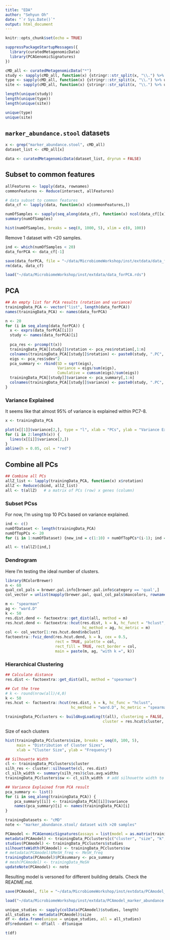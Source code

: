 ```yaml
---
title: "EDA"
author: "Sehyun Oh"
date: "`r Sys.Date()`"
output: html_document
---
```


```r
knitr::opts_chunk$set(echo = TRUE)
```

```r
suppressPackageStartupMessages({
  library(curatedMetagenomicData)
  library(PCAGenomicSignatures)
})

```

```r
cMD_all <- curatedMetagenomicData("*")
study <- sapply(cMD_all, function(x) {stringr::str_split(x, "\\.") %>% unlist %>% .[1]})
type <- sapply(cMD_all, function(x) {stringr::str_split(x, "\\.") %>% unlist %>% .[2]})
site <- sapply(cMD_all, function(x) {stringr::str_split(x, "\\.") %>% unlist %>% .[3]})
```

```r
length(unique(study))
length(unique(type))
length(unique(site))
```

```r
unique(type)
unique(site)
```

## `marker_abundance.stool` datasets
```r
x <- grep("marker_abundance.stool", cMD_all)
dataset_list <- cMD_all[x]
```

```r
data <- curatedMetagenomicData(dataset_list, dryrun = FALSE)
```


## Subset to common features
```r
allFeatures <- lapply(data, rownames)
commonFeatures <- Reduce(intersect, allFeatures) 
```

```r
# data subset to common features
data_cf <- lapply(data, function(x) x[commonFeatures,])
```

```r
numOfSamples <- sapply(seq_along(data_cf), function(x) ncol(data_cf[[x]]))
summary(numOfSamples)

hist(numOfSamples, breaks = seq(0, 1000, 5), xlim = c(0, 100))
```

Remove 1 dataset with <20 samples.
```r
ind <- which(numOfSamples < 20)
data_forPCA <- data_cf[-1]
```

```r
save(data_forPCA, file = "~/data/MicrobiomeWorkshop/inst/extdata/data_forPCA.rds")
rm(data, data_cf)
```

```r
load("~/data/MicrobiomeWorkshop/inst/extdata/data_forPCA.rds")
```



## PCA
```r
## An empty list for PCA results (rotation and variance)
trainingData_PCA <- vector("list", length(data_forPCA))
names(trainingData_PCA) <- names(data_forPCA)
```

```r
n <- 20
for (i in seq_along(data_forPCA)) {
  x <- exprs(data_forPCA[[i]])
  study <- names(data_forPCA)[i]
  
  pca_res <- prcomp(t(x))
  trainingData_PCA[[study]]$rotation <- pca_res$rotation[,1:n]
  colnames(trainingData_PCA[[study]]$rotation) <- paste0(study, ".PC", c(1:n))
  eigs <- pca_res$sdev^2
  pca_summary <- rbind(SD = sqrt(eigs),
                       Variance = eigs/sum(eigs),
                       Cumulative = cumsum(eigs)/sum(eigs))
  trainingData_PCA[[study]]$variance <- pca_summary[,1:n]
  colnames(trainingData_PCA[[study]]$variance) <- paste0(study, ".PC", c(1:n))
}
```

### Variance Explained
It seems like that almost 95% of variance is explained within PC7-8. 
```r
x <- trainingData_PCA

plot(x[[1]]$variance[2,], type = "l", xlab = "PCs", ylab = "Variance Explained")
for (i in 2:length(x)) {
  lines(x[[i]]$variance[2,])
}
abline(h = 0.05, col = "red")
```

## Combine all PCs
```r
## Combine all PCs
allZ_list <- lapply(trainingData_PCA, function(x) x$rotation)
allZ <- Reduce(cbind, allZ_list)
all <- t(allZ)   # a matrix of PCs (row) x genes (column)
```

### Subset PCss
For now, I'm using top 10 PCs based on variance explained.
```r
ind <- c()
numOfDataset <- length(trainingData_PCA)
numOfTopPCs <- 20
for (i in 1:numOfDataset) {new_ind = c(1:10) + numOfTopPCs*(i-1); ind = c(ind, new_ind)}

all <- t(allZ)[ind,]
```


### Dendrogram
Here I'm testing the ideal number of clusters.

```r
library(RColorBrewer)
n <- 60
qual_col_pals = brewer.pal.info[brewer.pal.info$category == 'qual',]
col_vector = unlist(mapply(brewer.pal, qual_col_pals$maxcolors, rownames(qual_col_pals)))
```

```r
m <- "spearman"
ag <- "ward.D"
k <- 50
res.dist.dend <- factoextra::get_dist(all, method = m)
res.hcut.dend <- factoextra::hcut(res.dist, k = k, hc_funct = "hclust", 
                                  hc_method = ag, hc_metric = m)
col <- col_vector[1:res.hcut.dend$nbclust]
factoextra::fviz_dend(res.hcut.dend, k = k, cex = 0.5, 
                      rect = TRUE, palette = col,
                      rect_fill = TRUE, rect_border = col,
                      main = paste(m, ag, "with k =", k))
```

### Hierarchical Clustering
```r
## Calculate distance
res.dist <- factoextra::get_dist(all, method = "spearman")

## Cut the tree
# k <- round(nrow(all)/4,0)
k <- 50
res.hcut <- factoextra::hcut(res.dist, k = k, hc_func = "hclust", 
                             hc_method = "ward.D", hc_metric = "spearman")
```

```r
trainingData_PCclusters <- buildAvgLoading(t(all), clustering = FALSE, 
                                           cluster = res.hcut$cluster, iter.max = 100)
```      

Size of each clusters
```r
hist(trainingData_PCclusters$size, breaks = seq(0, 100, 5),
     main = "Distribution of Cluster Sizes",
     xlab = "Cluster Size", ylab = "Frequency")
```

```r
## Silhouette Width
cl <- trainingData_PCclusters$cluster
silh_res <- cluster::silhouette(cl, res.dist)
cl_silh_width <- summary(silh_res)$clus.avg.widths
trainingData_PCclusters$sw <- cl_silh_width  # add silhouette width to the result
```

```r
## Variance Explained from PCA result
pca_summary <- list()
for (i in seq_along(trainingData_PCA)) {
    pca_summary[[i]] <- trainingData_PCA[[i]]$variance
    names(pca_summary)[i] <- names(trainingData_PCA)[i]
}
```

```r
trainingDatasets <- "cMD"
note <- "marker_abundance.stool/ dataset with >20 samples"
```

```r
PCAmodel <- PCAGenomicSignatures(assays = list(model = as.matrix(trainingData_PCclusters$avgLoading)))
metadata(PCAmodel) <- trainingData_PCclusters[c("cluster", "size", "k", "n")]
studies(PCAmodel) <- trainingData_PCclusters$studies
silhouetteWidth(PCAmodel) <- trainingData_PCclusters$sw
# metadata(PCAmodel)$MeSH_freq <- MeSH_freq
trainingData(PCAmodel)$PCAsummary <- pca_summary
# mesh(PCAmodel) <- trainingData_MeSH
updateNote(PCAmodel) <- note
```

Resulting model is versoned for different building details. Check the README.md.
```r
save(PCAmodel, file = "~/data/MicrobiomeWorkshop/inst/extdata/PCAmodel_marker_abundance.stool.rds")
```

```r
load("~/data/MicrobiomeWorkshop/inst/extdata/PCAmodel_marker_abundance.stool.rds")
```

```r
unique_studies <- sapply(colData(PCAmodel)$studies, length)
all_studies <- metadata(PCAmodel)$size
df <- data.frame(unique = unique_studies, all = all_studies)
df$redundant <- df$all - df$unique

t(df)
```
